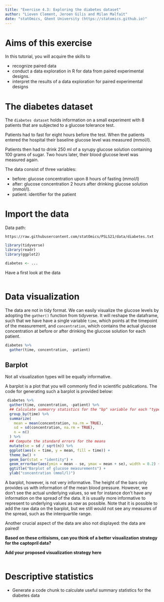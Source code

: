 ```yaml
---
title: "Exercise 4.3: Exploring the diabetes dataset"
author: "Lieven Clement, Jeroen Gilis and Milan Malfait"
date: "statOmics, Ghent University (https://statomics.github.io)"
---
```


# Aims of this exercise

In this tutorial, you will acquire the skills to 

- recognize paired data
- conduct a data exploration in R for data from
paired experimental designs.
- interpret the results of a data exploration for paired experimental designs

# The diabetes dataset

The `diabetes dataset` holds information on a small experiment with
8 patients that are subjected to  a glucose tolerance test.

Patients had to fast for eight hours before the test. 
When the patients entered the hospital their baseline glucose level was measured (mmol/l). 

Patients then  had to drink 250 ml of a syrupy glucose solution containing 100 grams of sugar. 
Two hours later, their blood glucose level was measured again. 

The data consist of three variables:

- before: glucose concentration upon 8 hours of fasting (mmol/l)
- after: glucose concentration 2 hours after drinking glucose solution (mmol/l).
- patient: identifier for the patient

# Import the data

Data path:

  `https://raw.githubusercontent.com/statOmics/PSLS21/data/diabetes.txt`

```r
library(tidyverse)
library(readr)
library(ggplot2)
```

```r
diabetes <- ...
```

Have a first look at the data

```r

```

# Data visualization

The data are not in tidy format. 
We can easily visualize the glucose levels by adopting the `gather()`
function from tidyverse. 
It will reshape the dataframe,
such that we have have a single variable `time`, which
points at the timepoint of the measurement, and `concentration`,
which contains the actual glucose concentration at before or after drinking the glucose solution
for each patient.

```r
diabetes %>%
  gather(time, concentration, -patient)
```

## Barplot

Not all visualization types will be equally informative.

A barplot is a plot that you will
commonly find in scientific publications. 
The code for generating such a barplot
is provided below:

```r
 diabetes %>%
  gather(time, concentration, -patient) %>% 
  ## Calculate summarry statistics for the "bp" variable for each "type"
  group_by(time) %>%
  summarize(
    mean = mean(concentration, na.rm = TRUE),
    sd = sd(concentration, na.rm = TRUE),
    n = n()
  ) %>%
  ## Compute the standard errors for the means
  mutate(se = sd / sqrt(n)) %>%
  ggplot(aes(x = time, y = mean, fill = time)) +
  theme_bw() +
  geom_bar(stat = "identity") +
  geom_errorbar(aes(ymin = mean - se, ymax = mean + se), width = 0.2) +
  ggtitle("Barplot of glucose measurements") +
  ylab("concentration (mmol/l)")
```


A barplot, however, is not very informative. 
The height of the
bars only provides us with information of the mean blood pressure.
However, we don't see the actual underlying values, so we for
instance don't have any information on the spread of the data.
It is usually more informative to represent to underlying
values as _raw_ as possible. 
Note that it is possible to add the
raw data on the barplot, but we still would not see any measures
of the spread, such as the interquartile range.

Another crucial aspect of the data are also not displayed: 
the data are paired!

**Based on these critisisms, can you think of a better**
**visualization strategy for the captopril data?**

**Add your proposed visualization strategy here**

```r

```

# Descriptive statistics

- Generate a code chunk to calculate useful summary statistics for
the diabetes data
